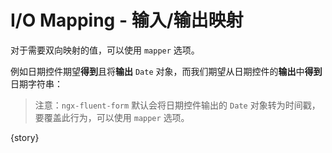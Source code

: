 
<Meta
  title="FluentForm/Advanced"
  component={meta.component}
  decorators={meta.decorators}
  argTypes={meta.argTypes}
  parameters={meta.parameters} />

# I/O Mapping - 输入/输出映射

对于需要双向映射的值，可以使用 `mapper` 选项。

例如日期控件期望**得到**且将**输出** `Date` 对象，而我们期望从日期控件的**输出**中**得到**日期字符串：

> 注意：`ngx-fluent-form` 默认会将日期控件输出的 `Date` 对象转为时间戳，要覆盖此行为，可以使用 `mapper` 选项。

<Canvas withToolbar isExpanded mdxSource={source}>
  <Story name="I/O Mapping">{story}</Story>
</Canvas>
